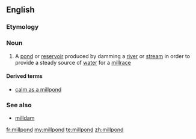 ==English==

===Etymology===
{{compound|mill|pond|lang=en}}

===Noun===
{{en-noun}}

# A [[pond]] or [[reservoir]] produced by damming a [[river]] or [[stream]] in order to provide a steady source of [[water]] for a [[millrace]]

====Derived terms====
* [[calm as a millpond]]

===See also===
* [[milldam]]

[[fr:millpond]]
[[my:millpond]]
[[te:millpond]]
[[zh:millpond]]